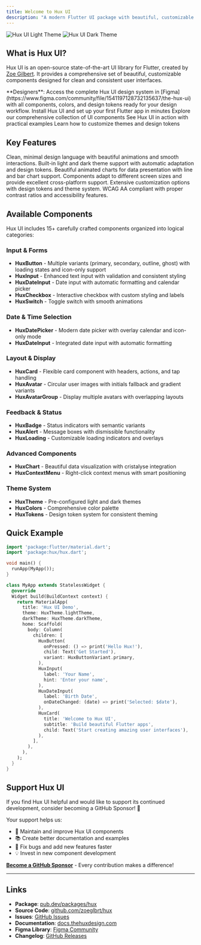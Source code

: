 ```yaml
---
title: Welcome to Hux UI
description: "A modern Flutter UI package with beautiful, customizable components designed for clean and consistent user interfaces."
---
```


<img
  className="block dark:hidden"
  src="/images/hero-light.png"
  alt="Hux UI Light Theme"
/>
<img
  className="hidden dark:block"
  src="/images/hero-dark.png"
  alt="Hux UI Dark Theme"
/>

## What is Hux UI?

Hux UI is an open-source state-of-the-art UI library for Flutter, created by [Zoe Gilbert](https://github.com/zoeglbrt). It provides a comprehensive set of beautiful, customizable components designed for clean and consistent user interfaces.

<Note>
  **Designers**: Access the complete Hux UI design system in [Figma](https://www.figma.com/community/file/1541197128732135637/the-hux-ui) with all components, colors, and design tokens ready for your design workflow.
</Note>

<CardGroup cols={2}>
  <Card
    title="Get Started"
    icon="rocket"
    href="/installation"
  >
    Install Hux UI and set up your first Flutter app in minutes
  </Card>
  <Card
    title="Components"
    icon="puzzle-piece"
    href="/components/buttons"
  >
    Explore our comprehensive collection of UI components
  </Card>
  <Card
    title="Examples"
    icon="code"
    href="/examples/basic-usage"
  >
    See Hux UI in action with practical examples
  </Card>
  <Card
    title="Theming"
    icon="palette"
    href="/theming"
  >
    Learn how to customize themes and design tokens
  </Card>
</CardGroup>

## Key Features

<AccordionGroup>
  <Accordion title="Modern Design" icon="palette">
    Clean, minimal design language with beautiful animations and smooth interactions.
  </Accordion>
  
  <Accordion title="Dark Mode Support" icon="moon">
    Built-in light and dark theme support with automatic adaptation and design tokens.
  </Accordion>
  
  <Accordion title="Data Visualization" icon="chart-line">
    Beautiful animated charts for data presentation with line and bar chart support.
  </Accordion>
  
  <Accordion title="Responsive" icon="tablet-smartphone">
    Components adapt to different screen sizes and provide excellent cross-platform support.
  </Accordion>
  
  <Accordion title="Customizable" icon="settings">
    Extensive customization options with design tokens and theme system.
  </Accordion>
  
  <Accordion title="Accessible" icon="accessibility">
    WCAG AA compliant with proper contrast ratios and accessibility features.
  </Accordion>
</AccordionGroup>

## Available Components

Hux UI includes 15+ carefully crafted components organized into logical categories:

### Input & Forms
- **HuxButton** - Multiple variants (primary, secondary, outline, ghost) with loading states and icon-only support
- **HuxInput** - Enhanced text input with validation and consistent styling
- **HuxDateInput** - Date input with automatic formatting and calendar picker
- **HuxCheckbox** - Interactive checkbox with custom styling and labels
- **HuxSwitch** - Toggle switch with smooth animations

### Date & Time Selection
- **HuxDatePicker** - Modern date picker with overlay calendar and icon-only mode
- **HuxDateInput** - Integrated date input with automatic formatting

### Layout & Display
- **HuxCard** - Flexible card component with headers, actions, and tap handling
- **HuxAvatar** - Circular user images with initials fallback and gradient variants
- **HuxAvatarGroup** - Display multiple avatars with overlapping layouts

### Feedback & Status
- **HuxBadge** - Status indicators with semantic variants
- **HuxAlert** - Message boxes with dismissible functionality
- **HuxLoading** - Customizable loading indicators and overlays

### Advanced Components
- **HuxChart** - Beautiful data visualization with cristalyse integration
- **HuxContextMenu** - Right-click context menus with smart positioning

### Theme System
- **HuxTheme** - Pre-configured light and dark themes
- **HuxColors** - Comprehensive color palette
- **HuxTokens** - Design token system for consistent theming

## Quick Example

```dart
import 'package:flutter/material.dart';
import 'package:hux/hux.dart';

void main() {
  runApp(MyApp());
}

class MyApp extends StatelessWidget {
  @override
  Widget build(BuildContext context) {
    return MaterialApp(
      title: 'Hux UI Demo',
      theme: HuxTheme.lightTheme,
      darkTheme: HuxTheme.darkTheme,
      home: Scaffold(
        body: Column(
          children: [
            HuxButton(
              onPressed: () => print('Hello Hux!'),
              child: Text('Get Started'),
              variant: HuxButtonVariant.primary,
            ),
            HuxInput(
              label: 'Your Name',
              hint: 'Enter your name',
            ),
            HuxDateInput(
              label: 'Birth Date',
              onDateChanged: (date) => print('Selected: $date'),
            ),
            HuxCard(
              title: 'Welcome to Hux UI',
              subtitle: 'Build beautiful Flutter apps',
              child: Text('Start creating amazing user interfaces'),
            ),
          ],
        ),
      ),
    );
  }
}
```

## Support Hux UI

If you find Hux UI helpful and would like to support its continued development, consider becoming a GitHub Sponsor! 🌟

Your support helps us:
- 🚀 Maintain and improve Hux UI components
- 📚 Create better documentation and examples  
- 🐛 Fix bugs and add new features faster
- 💡 Invest in new component development

[**Become a GitHub Sponsor**](https://github.com/sponsors/zoeglbrt) - Every contribution makes a difference!

---

## Links

- **Package**: [pub.dev/packages/hux](https://pub.dev/packages/hux)
- **Source Code**: [github.com/zoeglbrt/hux](https://github.com/zoeglbrt/hux)
- **Issues**: [GitHub Issues](https://github.com/zoeglbrt/hux/issues)
- **Documentation**: [docs.thehuxdesign.com](https://docs.thehuxdesign.com)
- **Figma Library**: [Figma Community](https://www.figma.com/community/file/1541197128732135637/the-hux-ui)
- **Changelog**: [GitHub Releases](https://github.com/zoeglbrt/hux/releases)
